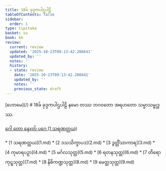 ```yaml
---
title: 18ခ် ခုဒ္ဒကပါဌပါဠိ
tableOfContents: false
sidebar:
  order: 1
type: tipitaka
basket: su
book: kh
review:
  current: review
  updated: '2025-10-23T09:13:42.286641'
  updated_by: ''
  notes: ''
  history:
  - state: review
    date: '2025-10-23T09:13:42.286641'
    updated_by: ''
    notes: ''
    previous_state: draft
---
```



<ReviewStatus review={frontmatter.review} showDetails={true} />

<HypothesisAnnotation frontmatter={frontmatter} />

<Paragraph type="center" book="kh">
[ဟောမေ](/)
</Paragraph>

<Paragraph type="center" book="kh">
# 18ခ် ခုဒ္ဒကပါဌပါဠိ
</Paragraph>

<Paragraph number="1" type="center" book="kh">
နမော တဿ ဘဂဝတော အရဟတော သမ္မာသမ္ဗုဒ္ဓဿ.

[ဂေါ တော နေxတ် ပဂေ (1 သရဏတ္တယ)](1.md)



</Paragraph>

<TableOfContents book="kh" section="18">
* [1 သရဏတ္တယ](1.md)
* [2 ဒသသိက္ခာပဒ](2.md)
* [3 ဒွတ္တိံသာကာရ](3.md)
* [4 ကုမာရပဉှာ](4.md)
* [5 မင်္ဂလသုတ္တ](5.md)
* [6 ရတနသုတ္တ](6.md)
* [7 တိရောကုဋ္ဋသုတ္တ](7.md)
* [8 နိဓိကဏ္ဍသုတ္တ](8.md)
* [9 မေတ္တသုတ္တ](9.md)
</TableOfContents>